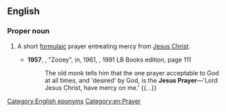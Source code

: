 ==English==
{{wikipedia}}

===Proper noun===
{{en-proper noun|head=the [[Jesus]] [[prayer|Prayer]]}}

# {{lb|en|Christianity}} A short [[formulaic]] prayer entreating mercy from [[Jesus Christ]].
#* '''1957''', {{w|J. D. Salinger}}, "Zooey", in, 1961, ''{{w|Franny and Zooey}}'', 1991 LB Books edition, page 111
#*: The old monk tells him that the one prayer acceptable to God at all times, and 'desired' by God, is the '''Jesus Prayer'''—'Lord Jesus Christ, have mercy on me.' {{...}}

[[Category:English eponyms]]
[[Category:en:Prayer]]